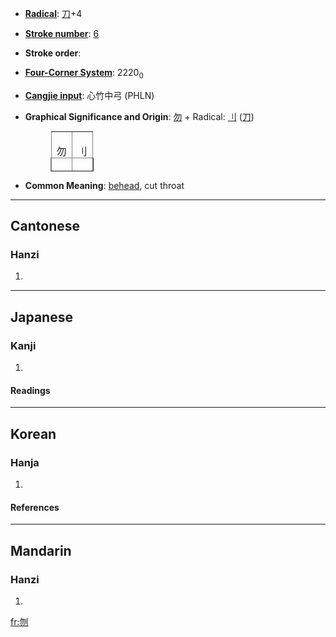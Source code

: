 * '''[[Index:Chinese radical| Radical]]''': [[Index:Chinese radical/刀|刀]]+4

* '''[[Index:Chinese total strokes|Stroke number]]''': [[Index:Chinese total strokes/6|6]]

* '''Stroke order''': 

* '''[[Index:Chinese four corner|Four-Corner System]]''': 2220<sub>0</sub>

* '''[[Index:Chinese Cangjie|Cangjie input]]''': 心竹中弓 (PHLN)

* '''Graphical Significance and Origin''':  [[勿]] + Radical: [[刂]] ([[刀]])
*:<table border=1 style="display:inline;"><tr><td>勿</td><td>刂</td></tr></table>

* '''Common Meaning''': [[behead]], cut throat
----
==Cantonese==
===Hanzi===
{{yue-hanzi|jyut=|y=man5}}
# {{defn|Cantonese}}
----
==Japanese==
===Kanji===
{{ja-kanji|grade=}}
# {{defn|Japanese}} 
====Readings====
{{ja-readings|on=[[ふん]] (fun), [[ぶん]] (bun)|kun=[[くびはねる]] (kubihaneru)}}
----
==Korean==
===Hanja===
{{ko-hanja|hangeul=문|rv=mun|mr=mun}}
# {{defn|Korean}}
====References====
{{Han ref|kx=0137.030|dkj=01879|dj=0308.090|hdz=10327.100|uh=520E|ud=21006|bh=A646|bd=42566}}
----
==Mandarin==
===Hanzi===
{{cmn-hanzi|pin=[[wěn]] (wen3)|wg=wen<sup>3</sup>}}
# {{defn|Mandarin}}

[[fr:刎]]